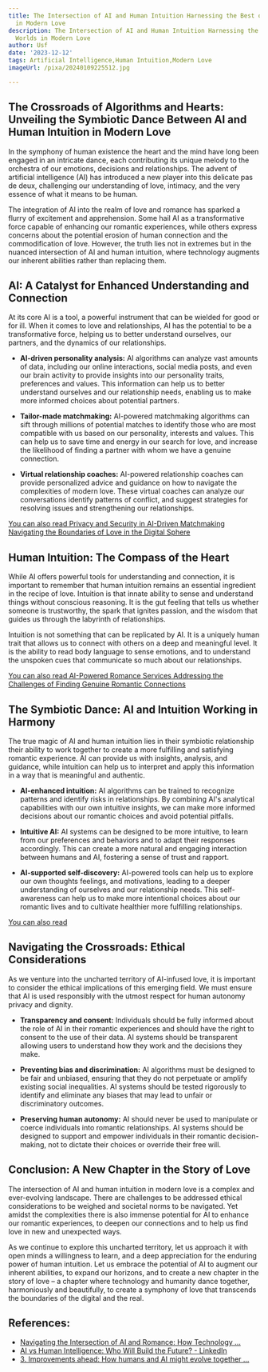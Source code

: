 ```yaml
---
title: The Intersection of AI and Human Intuition Harnessing the Best of Both Worlds
  in Modern Love
description: The Intersection of AI and Human Intuition Harnessing the Best of Both
  Worlds in Modern Love
author: Usf
date: '2023-12-12'
tags: Artificial Intelligence,Human Intuition,Modern Love
imageUrl: /pixa/20240109225512.jpg

---
```

## The Crossroads of Algorithms  and Hearts: Unveiling the Symbiotic Dance Between AI and Human Intuition in Modern Love

In the symphony  of human existence the heart and the mind have long been engaged  in an intricate dance, each contributing its unique melody to  the orchestra of our emotions, decisions and relationships.  The advent  of artificial intelligence (AI) has introduced a  new player into this delicate pas de  deux, challenging our understanding of love, intimacy,  and the very essence of what  it means to be human.

The integration of  AI into the realm of love and romance has sparked a flurry of excitement and apprehension. Some hail AI as a transformative force capable  of enhancing  our romantic experiences, while  others express  concerns  about the  potential erosion of human connection  and the commodification of love. However, the truth lies not in  extremes  but  in the nuanced intersection of AI and human intuition, where technology augments our  inherent abilities rather  than replacing them.

## AI: A Catalyst for Enhanced Understanding and Connection

At its core AI is a tool, a powerful instrument  that can  be wielded for good or for ill.  When  it comes to love and relationships, AI has the potential to be a transformative force, helping us to better understand ourselves, our partners,  and the dynamics of  our relationships.

* **AI-driven personality analysis:** AI algorithms can analyze vast  amounts  of data, including our online interactions, social media posts, and even our brain activity to provide insights into  our  personality  traits, preferences and values. This information can help us to  better understand ourselves and  our relationship needs, enabling us to make more informed choices about potential partners.

* **Tailor-made matchmaking:** AI-powered  matchmaking algorithms can sift through millions of potential matches to identify those who are most compatible with us based  on our personality, interests and values. This can help us to save time and energy in our search for love, and increase the likelihood of finding a partner with  whom we have a genuine connection.

* **Virtual relationship  coaches:** AI-powered relationship coaches can provide personalized advice  and guidance on how to navigate the complexities of modern love. These virtual  coaches can analyze our conversations identify patterns of conflict, and  suggest strategies for resolving issues and strengthening our relationships.

[You  can also read Privacy and Security in AI-Driven Matchmaking Navigating the Boundaries of Love  in the Digital  Sphere](Privacy%20and%20Security%20in%20AI-Driven%20Matchmaking%20Navigating%20the%20Boundaries%20of%20Love%20in%20the%20Digital%20Sphere)


## Human Intuition: The Compass of the Heart

While AI offers powerful tools for understanding and connection, it is important to remember that human intuition remains an essential ingredient in the recipe of love. Intuition is  that  innate ability to sense and understand  things without  conscious reasoning. It is the gut feeling that tells us whether someone is trustworthy, the spark that ignites passion, and the  wisdom that guides us through the  labyrinth of relationships.

Intuition is not something that can  be replicated by AI. It is a uniquely human trait that allows us to connect with others on a  deep and meaningful level. It is the ability to read body language to sense emotions, and to understand the unspoken cues that communicate  so much  about our relationships.

[You can also read AI-Powered Romance Services Addressing the Challenges of Finding Genuine Romantic Connections](AI-Powered%20Romance%20Services%20Addressing%20the%20Challenges%20of%20Finding%20Genuine%20Romantic%20Connections)


## The Symbiotic Dance: AI and Intuition Working in Harmony

The true magic of  AI  and human  intuition lies in their symbiotic relationship their ability to  work together to create a more  fulfilling  and satisfying romantic experience. AI  can provide  us with insights, analysis, and  guidance, while intuition can help us to interpret  and apply this  information in a way that is  meaningful and authentic.

* **AI-enhanced intuition:** AI algorithms can be trained to recognize patterns and identify risks in relationships. By combining AI's analytical  capabilities  with our own intuitive insights, we can make more informed decisions about our romantic choices and avoid potential pitfalls.

* **Intuitive AI:** AI systems can be  designed to be more intuitive, to learn  from our  preferences and behaviors and to adapt their responses accordingly. This can create a more natural and  engaging interaction  between humans and AI, fostering a  sense of trust and rapport.

* **AI-supported self-discovery:**  AI-powered tools can help us to explore  our own thoughts feelings, and motivations, leading to a deeper understanding of ourselves and our relationship needs. This self-awareness can help us to make more intentional choices about our romantic  lives and to cultivate healthier more fulfilling relationships.

[You can also read ]()


##  Navigating the Crossroads: Ethical Considerations

As we venture  into the uncharted territory of AI-infused love, it is important to consider the ethical implications of this emerging field. We must ensure that AI is used responsibly with the  utmost respect for human autonomy privacy and  dignity.

* **Transparency and  consent:** Individuals  should be fully informed about the role of AI in their  romantic experiences and should have the right to consent to the use of their data. AI systems should be transparent allowing users to understand how they work and the decisions they make.

*  **Preventing bias and discrimination:** AI algorithms  must be designed to be fair and unbiased, ensuring that they do  not perpetuate or amplify existing social inequalities. AI systems should be tested rigorously to identify and eliminate any biases that may lead to unfair or discriminatory outcomes.

* **Preserving human autonomy:** AI should never be used to manipulate or coerce individuals into romantic relationships. AI systems should be  designed to support and empower individuals in their romantic decision-making, not to dictate their choices or override their free will.

## Conclusion: A New Chapter in the Story of Love

The intersection of AI and human intuition in modern love is a complex and ever-evolving landscape. There are challenges to  be  addressed ethical considerations to be weighed  and societal norms to be navigated.  Yet amidst the complexities there is  also immense potential for AI to enhance  our romantic experiences, to deepen our connections and to help  us find love  in new and  unexpected ways.

As we continue to explore this uncharted territory, let us approach it with open minds a willingness to  learn, and a deep  appreciation for the enduring power  of human intuition. Let us embrace the potential of AI to augment our inherent abilities, to expand our  horizons, and to create a new chapter in the story of love – a chapter where technology and humanity  dance together, harmoniously and beautifully, to create  a symphony of love that transcends the boundaries of the digital and the real.

## References:
- [Navigating the Intersection of AI and Romance: How Technology ...](https://medium.com/@sammytod1234/navigating-the-intersection-of-ai-and-romance-how-technology-redefines-modern-love-9280bbeda664)
- [AI vs Human Intelligence: Who Will Build the Future? - LinkedIn](https://www.linkedin.com/pulse/ai-vs-human-intelligence-who-build-future-satyamrut-uttarkabat)
- [3. Improvements ahead: How humans and AI might evolve together ...](https://www.pewresearch.org/internet/2018/12/10/improvements-ahead-how-humans-and-ai-might-evolve-together-in-the-next-decade/)
